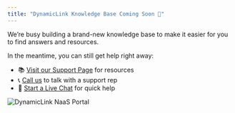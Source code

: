 ```yaml
---
title: "DynamicLink Knowledge Base Coming Soon 🚀"
---
```


We’re busy building a brand-new knowledge base to make it easier for you to find answers and resources.

In the meantime, you can still get help right away:

- 📚 [Visit our Support Page](https://www.zayo.com/support/) for resources
- 📞 [Call us](https://www.zayo.com/support/) to talk with a support rep
- 💬 [Start a Live Chat](https://www.zayo.com/chat/) for quick help

![DynamicLink NaaS Portal](/DLIQ.png)